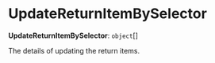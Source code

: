 
# UpdateReturnItemBySelector

 **UpdateReturnItemBySelector**: `object`[]

The details of updating the return items.
